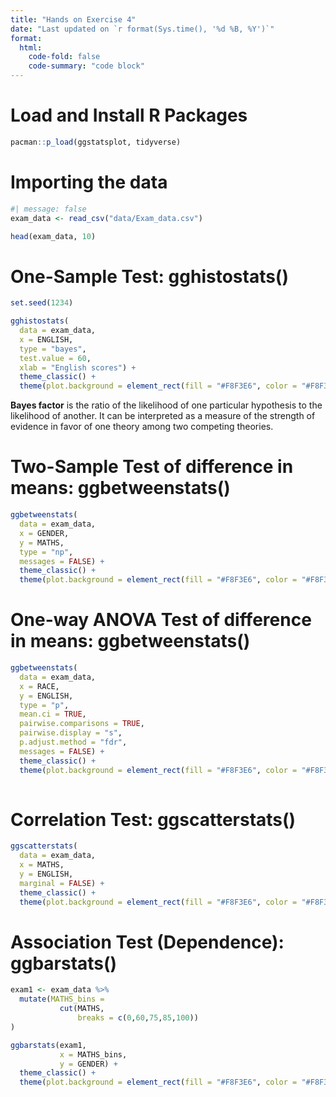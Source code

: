 ```yaml
---
title: "Hands on Exercise 4"
date: "Last updated on `r format(Sys.time(), '%d %B, %Y')`"
format:
  html:
    code-fold: false
    code-summary: "code block"
---
```


# Load and Install R Packages

```r
pacman::p_load(ggstatsplot, tidyverse)
```

# Importing the data

```r
#| message: false
exam_data <- read_csv("data/Exam_data.csv")

head(exam_data, 10)
```

# One-Sample Test: gghistostats()

```r
set.seed(1234)

gghistostats(
  data = exam_data,
  x = ENGLISH,
  type = "bayes",
  test.value = 60,
  xlab = "English scores") + 
  theme_classic() +
  theme(plot.background = element_rect(fill = "#F8F3E6", color = "#F8F3E6"))
```

::: {.solvebox .solve data-latex="solve"}
**Bayes factor** is the ratio of the likelihood of one particular hypothesis to the likelihood of another. It can be interpreted as a measure of the strength of evidence in favor of one theory among two competing theories.
:::

# Two-Sample Test of difference in means: ggbetweenstats()

```r
ggbetweenstats(
  data = exam_data,
  x = GENDER, 
  y = MATHS,
  type = "np",
  messages = FALSE) +
  theme_classic() +
  theme(plot.background = element_rect(fill = "#F8F3E6", color = "#F8F3E6"))

```

# One-way ANOVA Test of difference in means: ggbetweenstats()

```r
ggbetweenstats(
  data = exam_data,
  x = RACE, 
  y = ENGLISH,
  type = "p",
  mean.ci = TRUE, 
  pairwise.comparisons = TRUE, 
  pairwise.display = "s",
  p.adjust.method = "fdr",
  messages = FALSE) +
  theme_classic() +
  theme(plot.background = element_rect(fill = "#F8F3E6", color = "#F8F3E6"))
  
```

# Correlation Test: ggscatterstats()

```r
ggscatterstats(
  data = exam_data,
  x = MATHS,
  y = ENGLISH,
  marginal = FALSE) +
  theme_classic() +
  theme(plot.background = element_rect(fill = "#F8F3E6", color = "#F8F3E6"))
```

# Association Test (Dependence): ggbarstats()

```r
exam1 <- exam_data %>% 
  mutate(MATHS_bins = 
           cut(MATHS, 
               breaks = c(0,60,75,85,100))
)

ggbarstats(exam1, 
           x = MATHS_bins, 
           y = GENDER) +
  theme_classic() +
  theme(plot.background = element_rect(fill = "#F8F3E6", color = "#F8F3E6"))
```
